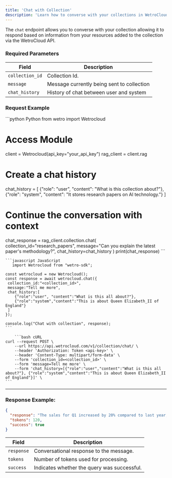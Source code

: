 ---
title: 'Chat with Collection'
description: 'Learn how to converse with your collections in WetroCloud'
---
The `chat` endpoint allows you to converse with your collection allowing it to respond based on information from your resources added to the collection via the WetroCloud API.  

### Required Parameters
| Field               | Description                                          |
|---------------------|------------------------------------------------------|
| `collection_id`     | Collection Id.                                       |
| `message`           | Message currently being sent to collection           |
| `chat_history`      | History of chat between user and system              |

### Request Example
<CodeGroup>
    ```python Python
from wetro import Wetrocloud

# Access Module
client = Wetrocloud(api_key="your_api_key")
rag_client = client.rag

# Create a chat history
chat_history = [
    {"role": "user", "content": "What is this collection about?"}, 
    {"role": "system", "content": "It stores research papers on AI technology."}
]

# Continue the conversation with context
chat_response = rag_client.collection.chat(
    collection_id="research_papers",
    message="Can you explain the latest paper's methodology?",
    chat_history=chat_history
)
print(chat_response)
    ```

    ```javascript JavaScript
       import Wetrocloud from "wetro-sdk";

    const wetrocloud = new Wetrocloud();
    const response = await wetrocloud.chat({
     collection_id:"<collection_id>",
     message:"Tell me more",
     chat_history:[
        {"role":"user", "content":"What is this all about?"}, 
        {"role":"system","content":"This is about Queen Elizabeth_II of England"}
     ]
    });

    console.log("Chat with collection", response);
    ```

        ```bash cURL
    curl --request POST \
        --url https://api.wetrocloud.com/v1/collection/chat/ \
        --header 'Authorization: Token <api-key>' \
        --header 'Content-Type: multipart/form-data' \
        --form 'collection_id=<collection_id>' \
        --form 'message=Tell me more' \
        --form 'chat_history=[{"role":"user","content":"What is this all about?"}, {"role":"system","content":"This is about Queen Elizabeth_II of England"}]' \
    ```
</CodeGroup> 

---

### Response Example:

```json
{
  "response": "The sales for Q1 increased by 20% compared to last year, with online channels contributing significantly.",
  "tokens": 120,
  "success": true
}
```

| Field     | Description                                           |
|-----------|-------------------------------------------------------|
| `response` | Conversational response to the message.                |
| `tokens`   | Number of tokens used for processing.                |
| `success`  | Indicates whether the query was successful.          |
